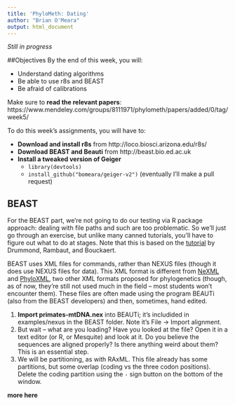 ```yaml
---
title: 'PhyloMeth: Dating'
author: "Brian O'Meara"
output: html_document
---
```


*Still in progress*

##Objectives
By the end of this week, you will:

* Understand dating algorithms
* Be able to use r8s and BEAST
* Be afraid of calibrations

Make sure to **read the relevant papers**: https://www.mendeley.com/groups/8111971/phylometh/papers/added/0/tag/week5/    

To do this week's assignments, you will have to:

* **Download and install r8s** from http://loco.biosci.arizona.edu/r8s/ 
* **Download BEAST and Beauti** from http://beast.bio.ed.ac.uk
* **Install a tweaked version of Geiger**
    - `library(devtools)`
    - `install_github("bomeara/geiger-v2")` (eventually I'll make a pull request)
 
## BEAST 
For the BEAST part, we're not going to do our testing via R package approach: dealing with file paths and such are too problematic. So we'll just go through an exercise, but unlike many canned tutorials, you'll have to figure out what to do at stages. Note that this is based on the [tutorial](https://github.com/CompEvol/beast2/blob/master/doc/tutorials/DivergenceDating/DivergenceDatingTutorialv2.0.3.pdf?raw=true) by Drummond, Rambaut, and Bouckaert.

BEAST uses XML files for commands, rather than NEXUS files (though it does use NEXUS files for data). This XML format is different from [NeXML](http://www.nexml.org) and [PhyloXML](http://www.phyloxml.org), two other XML formats proposed for phylogenetics (though, as of now, they're still not used much in the field -- most students won't encounter them). These files are often made using the program BEAUTi (also from the BEAST developers) and then, sometimes, hand edited. 

1. **Import primates-mtDNA.nex** into BEAUTi; it's includided in examples/nexus in the BEAST folder. Note it's File -> Import alignment.
2. But wait -- what are you loading? Have you looked at the file? Open it in a text editor (or R, or Mesquite) and look at it. Do you believe the sequences are aligned properly? Is there anything weird about them? This is an essential step.
3. We will be partitioning, as with RAxML. This file already has some partitions, but some overlap (coding vs the three codon positions). Delete the coding partition using the `-` sign button on the bottom of the window.

**more here**

